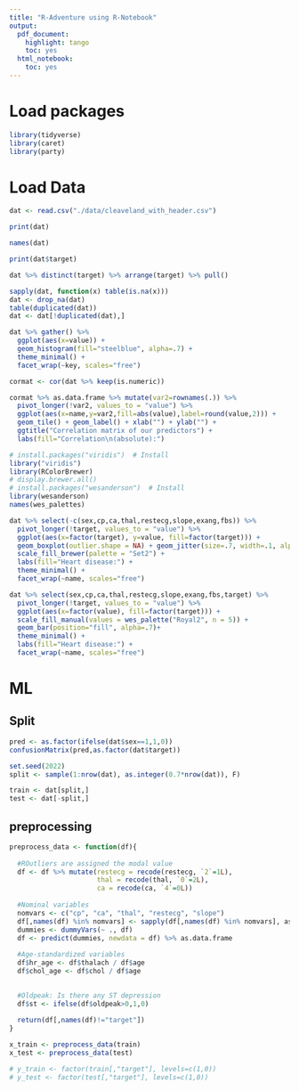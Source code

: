 ```yaml
---
title: "R-Adventure using R-Notebook"
output:
  pdf_document:
    highlight: tango
    toc: yes
  html_notebook:
    toc: yes
---
```


# Load packages

```r
library(tidyverse)
library(caret)
library(party)
```

# Load Data

```r
dat <- read.csv("./data/cleaveland_with_header.csv")
```

```r
print(dat)
```

```r
names(dat)
```

```r
print(dat$target)
```

```r
dat %>% distinct(target) %>% arrange(target) %>% pull()
```

```r
sapply(dat, function(x) table(is.na(x)))
dat <- drop_na(dat)
table(duplicated(dat))
dat <- dat[!duplicated(dat),]
```

```r
dat %>% gather() %>%
  ggplot(aes(x=value)) + 
  geom_histogram(fill="steelblue", alpha=.7) +
  theme_minimal() +
  facet_wrap(~key, scales="free")
```

```r
cormat <- cor(dat %>% keep(is.numeric))

cormat %>% as.data.frame %>% mutate(var2=rownames(.)) %>%
  pivot_longer(!var2, values_to = "value") %>%
  ggplot(aes(x=name,y=var2,fill=abs(value),label=round(value,2))) +
  geom_tile() + geom_label() + xlab("") + ylab("") +
  ggtitle("Correlation matrix of our predictors") +
  labs(fill="Correlation\n(absolute):")
```

```r
# install.packages("viridis")  # Install
library("viridis") 
library(RColorBrewer)
# display.brewer.all()
# install.packages("wesanderson")  # Install
library(wesanderson)
names(wes_palettes)

```

```r
dat %>% select(-c(sex,cp,ca,thal,restecg,slope,exang,fbs)) %>%
  pivot_longer(!target, values_to = "value") %>%
  ggplot(aes(x=factor(target), y=value, fill=factor(target))) +
  geom_boxplot(outlier.shape = NA) + geom_jitter(size=.7, width=.1, alpha=.5) +
  scale_fill_brewer(palette = "Set2") +
  labs(fill="Heart disease:") +
  theme_minimal() +
  facet_wrap(~name, scales="free")
```

```r
dat %>% select(sex,cp,ca,thal,restecg,slope,exang,fbs,target) %>% 
  pivot_longer(!target, values_to = "value") %>%
  ggplot(aes(x=factor(value), fill=factor(target))) +
  scale_fill_manual(values = wes_palette("Royal2", n = 5)) +
  geom_bar(position="fill", alpha=.7)+
  theme_minimal() +
  labs(fill="Heart disease:") +
  facet_wrap(~name, scales="free")
```

# ML

## Split

```r
pred <- as.factor(ifelse(dat$sex==1,1,0))
confusionMatrix(pred,as.factor(dat$target))
```

```r
set.seed(2022)
split <- sample(1:nrow(dat), as.integer(0.7*nrow(dat)), F)

train <- dat[split,]
test <- dat[-split,]
```

## preprocessing

```r
preprocess_data <- function(df){
  
  #ROutliers are assigned the modal value
  df <- df %>% mutate(restecg = recode(restecg, `2`=1L),
                      thal = recode(thal, `0`=2L),
                      ca = recode(ca, `4`=0L))
  
  #Nominal variables
  nomvars <- c("cp", "ca", "thal", "restecg", "slope")
  df[,names(df) %in% nomvars] <- sapply(df[,names(df) %in% nomvars], as.character)
  dummies <- dummyVars(~ ., df)
  df <- predict(dummies, newdata = df) %>% as.data.frame
  
  #Age-standardized variables
  df$hr_age <- df$thalach / df$age
  df$chol_age <- df$chol / df$age

  
  #Oldpeak: Is there any ST depression
  df$st <- ifelse(df$oldpeak>0,1,0)
  
  return(df[,names(df)!="target"])
}
```

```r
x_train <- preprocess_data(train)
x_test <- preprocess_data(test)

# y_train <- factor(train[,"target"], levels=c(1,0))
# y_test <- factor(test[,"target"], levels=c(1,0))
```
